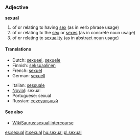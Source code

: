 ===Adjective===
'''sexual'''

# of or relating to having [[sex]] (as in verb phrase usage)
# of or relating to the [[sex]] or [[sexes]] (as in concrete noun usage)
# of or relating to [[sexuality]] (as in abstract noun usage)

====Translations====
{{top}}
*Dutch: [[sexueel]], [[sexuele]]
*Finnish: [[seksuaalinen]]
*French: [[sexuel]]
*German: [[sexuell]]
{{mid}}
*Italian: [[sessuale]]
*[[Novial]]: sexual
*Portuguese: sexual
*Russian: [[сексуальный]]
{{bottom}}

====See also====
*[[WikiSaurus:sexual intercourse]]
[[es:sexual]]
[[it:sexual]]
[[hu:sexual]]
[[pl:sexual]]
